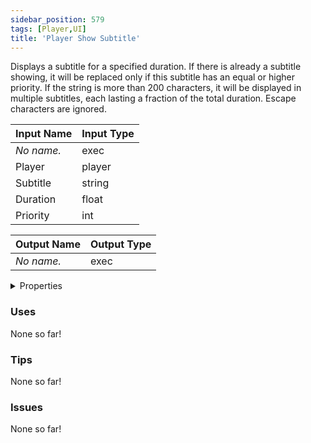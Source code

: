 ```yaml
---
sidebar_position: 579
tags: [Player,UI]
title: 'Player Show Subtitle'
---
```


Displays a subtitle for a specified duration. If there is already a subtitle showing, it will be replaced only if this subtitle has an equal or higher priority. If the string is more than 200 characters, it will be displayed in multiple subtitles, each lasting a fraction of the total duration. Escape characters are ignored.




<EsbSvg />

| Input Name | Input Type |
|-----------|-----------|
| *No name.* | exec |
| Player | player |
| Subtitle | string |
| Duration | float |
| Priority | int |

| Output Name | Output Type |
|-----------|-----------|
| *No name.* | exec |


<details>
  <summary>Properties</summary>
  <div>
    <div>
    <table>
      <thead>
        <tr>
          <th>Is beta required?</th>
          <th>❌</th>
        </tr>
        <tr>
          <th>Is this chip a trolling risk?</th>
          <th>❌</th>
        </tr>
        <tr>
          <th>Is this chip a role assignment risk?</th>
          <th>❌</th>
        </tr>
        <tr>
          <th>Chip UUID</th>
          <th>abaae687-e943-4534-bb78-2c8d7e17c425</th>
        </tr>
      </thead>
    </table>
    </div>
  </div>
</details>

### Uses

None so far!

### Tips

None so far!

### Issues

None so far!